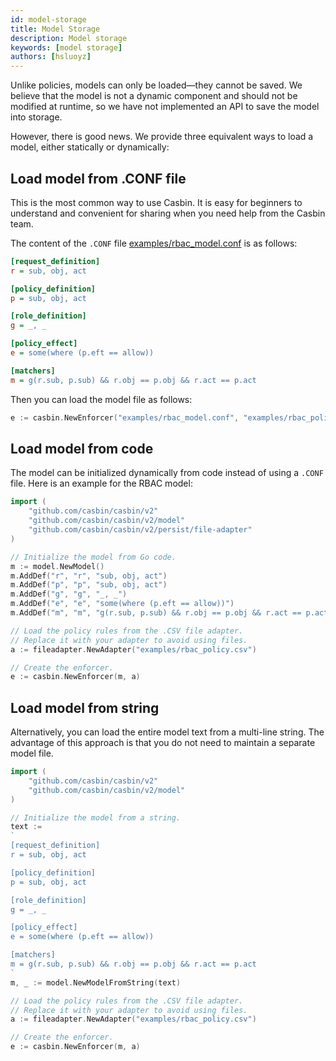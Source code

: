 ```yaml
---
id: model-storage
title: Model Storage
description: Model storage
keywords: [model storage]
authors: [hsluoyz]
---
```


Unlike policies, models can only be loaded—they cannot be saved. We believe that the model is not a dynamic component and should not be modified at runtime, so we have not implemented an API to save the model into storage.

However, there is good news. We provide three equivalent ways to load a model, either statically or dynamically:

## Load model from .CONF file

This is the most common way to use Casbin. It is easy for beginners to understand and convenient for sharing when you need help from the Casbin team.

The content of the `.CONF` file [examples/rbac_model.conf](https://github.com/casbin/casbin/blob/master/examples/rbac_model.conf) is as follows:

```ini
[request_definition]
r = sub, obj, act

[policy_definition]
p = sub, obj, act

[role_definition]
g = _, _

[policy_effect]
e = some(where (p.eft == allow))

[matchers]
m = g(r.sub, p.sub) && r.obj == p.obj && r.act == p.act
```

Then you can load the model file as follows:

```go
e := casbin.NewEnforcer("examples/rbac_model.conf", "examples/rbac_policy.csv")
```

## Load model from code

The model can be initialized dynamically from code instead of using a `.CONF` file. Here is an example for the RBAC model:

```go
import (
    "github.com/casbin/casbin/v2"
    "github.com/casbin/casbin/v2/model"
    "github.com/casbin/casbin/v2/persist/file-adapter"
)

// Initialize the model from Go code.
m := model.NewModel()
m.AddDef("r", "r", "sub, obj, act")
m.AddDef("p", "p", "sub, obj, act")
m.AddDef("g", "g", "_, _")
m.AddDef("e", "e", "some(where (p.eft == allow))")
m.AddDef("m", "m", "g(r.sub, p.sub) && r.obj == p.obj && r.act == p.act")

// Load the policy rules from the .CSV file adapter.
// Replace it with your adapter to avoid using files.
a := fileadapter.NewAdapter("examples/rbac_policy.csv")

// Create the enforcer.
e := casbin.NewEnforcer(m, a)
```

## Load model from string

Alternatively, you can load the entire model text from a multi-line string. The advantage of this approach is that you do not need to maintain a separate model file.

```go
import (
    "github.com/casbin/casbin/v2"
    "github.com/casbin/casbin/v2/model"
)

// Initialize the model from a string.
text :=
`
[request_definition]
r = sub, obj, act

[policy_definition]
p = sub, obj, act

[role_definition]
g = _, _

[policy_effect]
e = some(where (p.eft == allow))

[matchers]
m = g(r.sub, p.sub) && r.obj == p.obj && r.act == p.act
`
m, _ := model.NewModelFromString(text)

// Load the policy rules from the .CSV file adapter.
// Replace it with your adapter to avoid using files.
a := fileadapter.NewAdapter("examples/rbac_policy.csv")

// Create the enforcer.
e := casbin.NewEnforcer(m, a)
```
